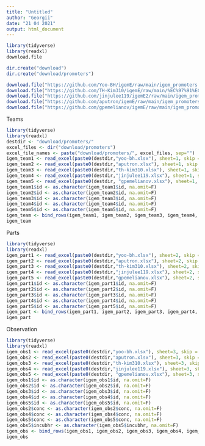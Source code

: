 ```yaml
---
title: "Untitled"
author: "Georgii"
date: "21 04 2021"
output: html_document
---
```


```r
library(tidyverse)
library(readxl)
download.file

dir.create("download")
dir.create("download/promoters")

download.file("https://github.com/Yoo-BH/igemE/raw/main/igem_promoters.xlsx", "download/promoters/yoo-bh.xlsx")
download.file("https://github.com/TH-Kim310/igemE/raw/main/%EC%97%91%EC%85%80.xlsx", "download/promoters/th-kim310.xlsx")
download.file("https://github.com/jinjulee119/igemE2/raw/main/igem_promoters.xlsx", "download/promoters/jinjulee119.xlsx")
download.file("https://github.com/aputron/igemE/raw/main/igem_promoters.xlsx", "download/promoters/aputron.xlsx")
download.file("https://github.com/gpemelianov/igemE/raw/main/igem_promoter.xlsx", "download/promoters/gpemelianov.xlsx")
```

Teams
```r
library(tidyverse)
library(readxl)
destdir <- "download/promoters/"
excel_files <- dir("download/promoters")
excel_file_names <- paste("download/promoters/", excel_files, sep="")
igem_team1 <- read_excel(paste0(destdir,"yoo-bh.xlsx"), sheet=1, skip = 0, col_names=T)
igem_team2 <- read_excel(paste0(destdir,"aputron.xlsx"), sheet=1, skip = 0, col_names=T)
igem_team3 <- read_excel(paste0(destdir,"th-kim310.xlsx"), sheet=1, skip = 0, col_names=T)
igem_team4 <- read_excel(paste0(destdir,"jinjulee119.xlsx"), sheet=1, skip = 0, col_names=T)
igem_team5 <- read_excel(paste0(destdir, "gpemelianov.xlsx"), sheet=1, skip = 0, col_names=T)
igem_team1$id <- as.character(igem_team1$id, na.omit=F)
igem_team2$id <- as.character(igem_team2$id, na.omit=F)
igem_team3$id <- as.character(igem_team3$id, na.omit=F)
igem_team4$id <- as.character(igem_team4$id, na.omit=F)
igem_team5$id <- as.character(igem_team5$id, na.omit=F)
igem_team <- bind_rows(igem_team1, igem_team2, igem_team3, igem_team4, igem_team5)
igem_team
```
Parts
```r
library(tidyverse)
library(readxl)
igem_part1 <- read_excel(paste0(destdir,"yoo-bh.xlsx"), sheet=2, skip = 0, col_names=T)
igem_part2 <- read_excel(paste0(destdir,"aputron.xlsx"), sheet=2, skip = 0, col_names=T)
igem_part3 <- read_excel(paste0(destdir,"th-kim310.xlsx"), sheet=2, skip = 0, col_names=T)
igem_part4 <- read_excel(paste0(destdir,"jinjulee119.xlsx"), sheet=2, skip = 0, col_names=T)
igem_part5 <- read_excel(paste0(destdir,"gpemelianov.xlsx"), sheet=2, skip = 0, col_names=T)
igem_part1$id <- as.character(igem_part1$id, na.omit=F)
igem_part2$id <- as.character(igem_part2$id, na.omit=F)
igem_part3$id <- as.character(igem_part3$id, na.omit=F)
igem_part4$id <- as.character(igem_part4$id, na.omit=F)
igem_part5$id <- as.character(igem_part5$id, na.omit=F)
igem_part <- bind_rows(igem_part1, igem_part2, igem_part3, igem_part4, igem_part5)
igem_part
```
Observation
```r
library(tidyverse)
library(readxl)
igem_obs1 <- read_excel(paste0(destdir,"yoo-bh.xlsx"), sheet=3, skip = 0, col_names=T)
igem_obs2 <- read_excel(paste0(destdir,"aputron.xlsx"), sheet=3, skip = 0, col_names=T)
igem_obs3 <- read_excel(paste0(destdir,"th-kim310.xlsx"), sheet=3, skip = 0, col_names=T)
igem_obs4 <- read_excel(paste0(destdir,"jinjulee119.xlsx"), sheet=3, skip = 0, col_names=T)
igem_obs5 <- read_excel(paste0(destdir, "gpemelianov.xlsx"), sheet=3, skip = 0, col_names=T)
igem_obs1$id <- as.character(igem_obs1$id, na.omit=F)
igem_obs2$id <- as.character(igem_obs2$id, na.omit=F)
igem_obs3$id <- as.character(igem_obs3$id, na.omit=F)
igem_obs4$id <- as.character(igem_obs4$id, na.omit=F)
igem_obs5$id <- as.character(igem_obs5$id, na.omit=F)
igem_obs2$conc <- as.character(igem_obs2$conc, na.omit=F)
igem_obs4$conc <- as.character(igem_obs4$conc, na.omit=F)
igem_obs5$conc <- as.character(igem_obs5$conc, na.omit=F)
igem_obs5$incubhr <- as.character(igem_obs5$incubhr, na.omit=F)
igem_obs <- bind_rows(igem_obs1, igem_obs2, igem_obs3, igem_obs4, igem_obs5)
igem_obs
```



